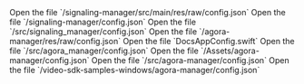 <ProductWrapper product="signaling">
<PlatformWrapper platform="android">
    Open the file `<samples-root>/signaling-manager/src/main/res/raw/config.json`
</PlatformWrapper>

<PlatformWrapper platform="ios, macos">
    Open the file `<samples-root>/signaling-manager/config.json`
</PlatformWrapper>

<PlatformWrapper platform="web">
    Open the file `<samples-root>/src/signaling_manager/config.json`
</PlatformWrapper>
</ProductWrapper>

<ProductWrapper product="voice-calling, video-calling, interactive-live-streaming, broadcast-streaming">
<PlatformWrapper platform="android">
    Open the file `<samples-root>/agora-manager/res/raw/config.json`
</PlatformWrapper>

<PlatformWrapper platform="ios, macos">
    Open the file `DocsAppConfig.swift`
</PlatformWrapper>

<PlatformWrapper platform="web">
    Open the file `<samples-root>/src/agora_manager/config.json`
</PlatformWrapper>

<PlatformWrapper platform="unity">
    Open the file `<samples-root>/Assets/agora-manager/config.json`
</PlatformWrapper>

<PlatformWrapper platform="react-js">
    Open the file `<samples-root>/src/agora-manager/config.json`
</PlatformWrapper>

<PlatformWrapper platform="windows">
    Open the file `<samples-root>/video-sdk-samples-windows/agora-manager/config.json`
</PlatformWrapper>

</ProductWrapper>